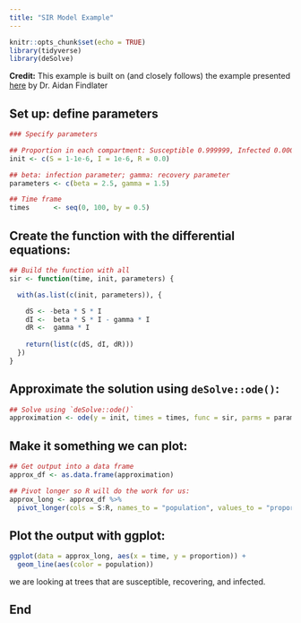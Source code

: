 ```yaml
---
title: "SIR Model Example"
---
```


```r
knitr::opts_chunk$set(echo = TRUE)
library(tidyverse)
library(deSolve)
```

**Credit:** This example is built on (and closely follows) the example presented [here](http://rstudio-pubs-static.s3.amazonaws.com/6852_c59c5a2e8ea3456abbeb017185de603e.html) by Dr. Aidan Findlater

## Set up: define parameters

```r
### Specify parameters

## Proportion in each compartment: Susceptible 0.999999, Infected 0.000001, Recovered 0 (these are directly from the example linked above)
init <- c(S = 1-1e-6, I = 1e-6, R = 0.0)

## beta: infection parameter; gamma: recovery parameter
parameters <- c(beta = 2.5, gamma = 1.5)

## Time frame
times      <- seq(0, 100, by = 0.5)
```

## Create the function with the differential equations:

```r
## Build the function with all 
sir <- function(time, init, parameters) {

  with(as.list(c(init, parameters)), {

    dS <- -beta * S * I
    dI <-  beta * S * I - gamma * I
    dR <-  gamma * I
    
    return(list(c(dS, dI, dR)))
  })
}
```

## Approximate the solution using `deSolve::ode()`:

```r
## Solve using `deSolve::ode()`
approximation <- ode(y = init, times = times, func = sir, parms = parameters)
```

## Make it something we can plot:

```r
## Get output into a data frame
approx_df <- as.data.frame(approximation)

## Pivot longer so R will do the work for us: 
approx_long <- approx_df %>% 
  pivot_longer(cols = S:R, names_to = "population", values_to = "proportion")

```

## Plot the output with ggplot:

```r
ggplot(data = approx_long, aes(x = time, y = proportion)) +
  geom_line(aes(color = population))
```

we are looking at trees that are susceptible, recovering, and infected.

## End
